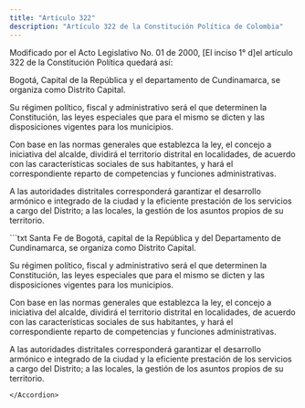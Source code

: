 ```yaml
---
title: "Artículo 322"
description: "Artículo 322 de la Constitución Política de Colombia"
---
```


<Warning>Modificado por el Acto Legislativo No. 01 de 2000, [El inciso 1° d]el artículo 322 de la Constitución Política quedará así: </Warning>

Bogotá, Capital de la República y el departamento de Cundinamarca, se organiza como Distrito Capital. 

Su régimen político, fiscal y administrativo será el que determinen la Constitución, las leyes especiales que para el mismo se dicten y las disposiciones vigentes para los municipios.

Con base en las normas generales que establezca la ley, el concejo a iniciativa del alcalde, dividirá el territorio distrital en localidades, de acuerdo con las características sociales de sus habitantes, y hará el correspondiente reparto de competencias y funciones administrativas.

A las autoridades distritales corresponderá garantizar el desarrollo armónico e integrado de la ciudad y la eficiente prestación de los servicios a cargo del Distrito; a las locales, la gestión de los asuntos propios de su territorio.

<Accordion title="Artículo original antes de la modificación:">
```txt 
Santa Fe de Bogotá, capital de la República y del Departamento de Cundinamarca, se organiza como Distrito Capital.

Su régimen político, fiscal y administrativo será el que determinen la Constitución, las leyes especiales que para el mismo se dicten y las disposiciones vigentes para los municipios.

Con base en las normas generales que establezca la ley, el concejo a iniciativa del alcalde, dividirá el territorio distrital en localidades, de acuerdo con las características sociales de sus habitantes, y hará el correspondiente reparto de competencias y funciones administrativas.

A las autoridades distritales corresponderá garantizar el desarrollo armónico e integrado de la ciudad y la eficiente prestación de los servicios a cargo del Distrito; a las locales, la gestión de los asuntos propios de su territorio.
```
</Accordion>



